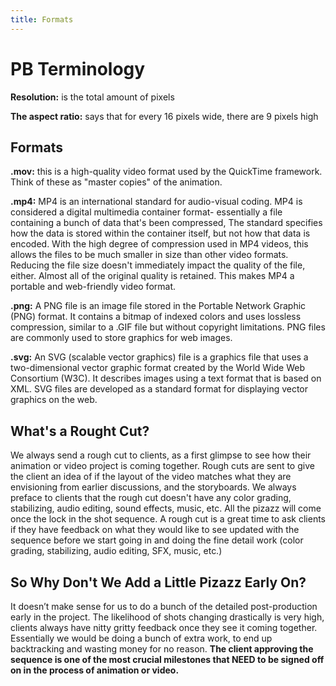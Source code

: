 ```yaml
---
title: Formats
---
```


# PB Terminology

**Resolution:** is the total amount of pixels

**The aspect ratio:** says that for every 16 pixels wide, there are 9 pixels high

## Formats

**.mov:** this is a high-quality video format used by the QuickTime framework. Think of these as "master copies" of the animation.

**.mp4:** MP4 is an international standard for audio-visual coding. MP4 is considered a digital multimedia container format- essentially a file containing a bunch of data that's been compressed, The standard specifies how the data is stored within the container itself, but not how that data is encoded. With the high degree of compression used in MP4 videos, this allows the files to be much smaller in size than other video formats. Reducing the file size doesn't immediately impact the quality of the file, either. Almost all of the original quality is retained. This makes MP4 a portable and web-friendly video format.

**.png:** A PNG file is an image file stored in the Portable Network Graphic (PNG) format. It contains a bitmap of indexed colors and uses lossless compression, similar to a .GIF file but without copyright limitations. PNG files are commonly used to store graphics for web images.

**.svg:** An SVG (scalable vector graphics) file is a graphics file that uses a two-dimensional vector graphic format created by the World Wide Web Consortium (W3C). It describes images using a text format that is based on XML. SVG files are developed as a standard format for displaying vector graphics on the web.

## What's a Rought Cut?

We always send a rough cut to clients, as a first glimpse to see how their animation or video project is coming together. Rough cuts are sent to give the client an idea of if the layout of the video matches what they are envisioning from earlier discussions, and the storyboards. We always preface to clients that the rough cut doesn't have any color grading, stabilizing, audio editing, sound effects, music, etc. All the pizazz will come once the lock in the shot sequence. A rough cut is a great time to ask clients if they have feedback on what they would like to see updated with the sequence before we start going in and doing the fine detail work (color grading, stabilizing, audio editing, SFX, music, etc.)

## So Why Don't We Add a Little Pizazz Early On?

It doesn’t make sense for us to do a bunch of the detailed post-production early in the project. The likelihood of shots changing drastically is very high, clients always have nitty gritty feedback once they see it coming together. Essentially we would be doing a bunch of extra work, to end up backtracking and wasting money for no reason. **The client approving the sequence is one of the most crucial milestones that NEED to be signed off on in the process of animation or video.**